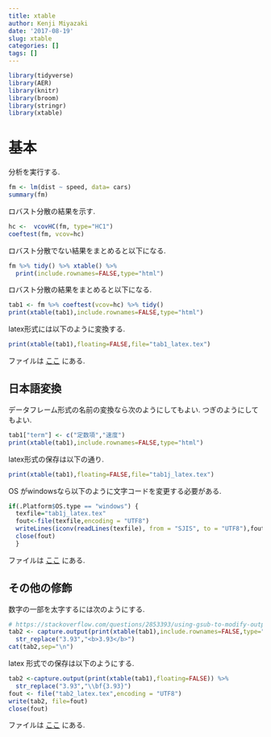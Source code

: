 ```yaml
---
title: xtable
author: Kenji Miyazaki
date: '2017-08-19'
slug: xtable
categories: []
tags: []
---
```


```r
library(tidyverse)
library(AER)
library(knitr)
library(broom)
library(stringr)
library(xtable)
```

# 基本
分析を実行する.
```r
fm <- lm(dist ~ speed, data= cars)
summary(fm)
```

ロバスト分散の結果を示す.
```r
hc <-  vcovHC(fm, type="HC1")
coeftest(fm, vcov=hc)
```

ロバスト分散でない結果をまとめると以下になる.
```r
fm %>% tidy() %>% xtable() %>% 
  print(include.rownames=FALSE,type="html")
```

ロバスト分散の結果をまとめると以下になる.
```r
tab1 <- fm %>% coeftest(vcov=hc) %>% tidy()
print(xtable(tab1),include.rownames=FALSE,type="html")
```

latex形式には以下のように変換する.
```r
print(xtable(tab1),floating=FALSE,file="tab1_latex.tex")
```
ファイルは [ここ](https://github.com/kenjimyzk/test-blogdown/blob/master/content/post/tab1_latex.tex) にある.

## 日本語変換
データフレーム形式の名前の変換なら次のようにしてもよい.
つぎのようにしてもよい.
```r
tab1["term"] <- c("定数項","速度")
print(xtable(tab1),include.rownames=FALSE,type="html")
```
latex形式の保存は以下の通り.
```r
print(xtable(tab1),floating=FALSE,file="tab1j_latex.tex")
```
OS がwindowsなら以下のように文字コードを変更する必要がある.
```r
if(.Platform$OS.type == "windows") {
  texfile="tab1j_latex.tex"
  fout<-file(texfile,encoding = "UTF8")
  writeLines(iconv(readLines(texfile), from = "SJIS", to = "UTF8"),fout)
  close(fout)
  }
```
ファイルは [ここ](https://github.com/kenjimyzk/test-blogdown/blob/master/content/post/tab1j_latex.tex) にある.

## その他の修飾
数字の一部を太字するには次のようにする.
```r
# https://stackoverflow.com/questions/2853393/using-gsub-to-modify-output-of-xtable-command
tab2 <- capture.output(print(xtable(tab1),include.rownames=FALSE,type="html")) %>%
  str_replace("3.93","<b>3.93</b>")
cat(tab2,sep="\n")
```

latex 形式での保存は以下のようにする.
```r
tab2 <-capture.output(print(xtable(tab1),floating=FALSE)) %>%
  str_replace("3.93","\\bf{3.93}")
fout <- file("tab2_latex.tex",encoding = "UTF8")
write(tab2, file=fout)
close(fout)
```
ファイルは [ここ](https://github.com/kenjimyzk/test-blogdown/blob/master/content/post/tab2_latex.tex) にある.
